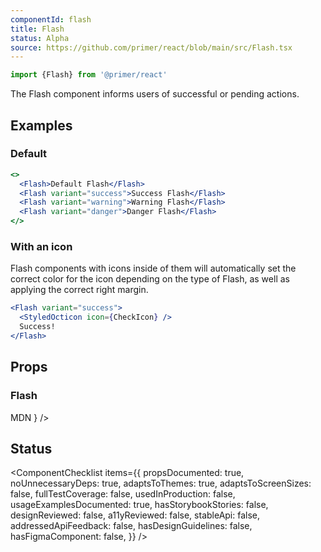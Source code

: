 ```yaml
---
componentId: flash
title: Flash
status: Alpha
source: https://github.com/primer/react/blob/main/src/Flash.tsx
---
```


```js
import {Flash} from '@primer/react'
```

The Flash component informs users of successful or pending actions.

## Examples

### Default

```jsx live
<>
  <Flash>Default Flash</Flash>
  <Flash variant="success">Success Flash</Flash>
  <Flash variant="warning">Warning Flash</Flash>
  <Flash variant="danger">Danger Flash</Flash>
</>
```

### With an icon

Flash components with icons inside of them will automatically set the correct color for the icon depending on the type of Flash, as well as applying the correct right margin.

```jsx live
<Flash variant="success">
  <StyledOcticon icon={CheckIcon} />
  Success!
</Flash>
```

## Props

### Flash

<PropsTable>
  <PropsTableRow name="full" type="boolean" defaultValue="false" description="Creates a full width Flash component" />
  <PropsTableRow
    name="variant"
    type="'default' | 'success' | 'warning' | 'danger'"
    defaultValue="'default'"
    description="Sets the background color and border"
  />
  <PropsTableBasePropRows
    elementType="div"
    isPolymorphic
    refType="HTMLDivElement"
    passthroughPropsLink={
      <Link href="https://developer.mozilla.org/en-US/docs/Web/HTML/Element/div#Attributes">MDN</Link>
    }
  />
</PropsTable>

## Status

<ComponentChecklist
  items={{
    propsDocumented: true,
    noUnnecessaryDeps: true,
    adaptsToThemes: true,
    adaptsToScreenSizes: false,
    fullTestCoverage: false,
    usedInProduction: false,
    usageExamplesDocumented: true,
    hasStorybookStories: false,
    designReviewed: false,
    a11yReviewed: false,
    stableApi: false,
    addressedApiFeedback: false,
    hasDesignGuidelines: false,
    hasFigmaComponent: false,
  }}
/>
